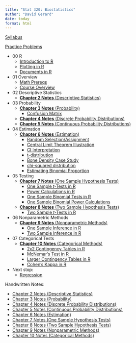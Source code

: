 ```yaml
---
title: "Stat 320: Biostatistics"
author: "David Gerard"
date: today
format: html
---
```


[Syllabus](syllabus.qmd)

[Practice Problems](./review/practice_problems.qmd)

- 00 R
  - [Introduction to R](./01_r/01_r_intro.qmd)
  - [Plotting in R](./01_r/01_ggplot.qmd)
  - [Documents in R](./01_r/01_quarto.qmd)
- 01 Overview
  - [Math Prereqs](./00_course_outline/00_math_prereqs.qmd)
  - [Course Overview](./00_course_outline/00_overview.qmd)
- 02 Descriptive Statistics
  - [**Chapter 2 Notes** (Descriptive Statistics)](./02_descriptive/02_notes.qmd)
- 03 Probability
  - [**Chapter 3 Notes** (Probability)](./03_prob/03_notes.qmd)
    - [Confusion Matrix](./03_prob/03_confusion.qmd)
  - [**Chapter 4 Notes** (Discrete Probability Distributions)](./03_prob/04_notes.qmd)
  - [**Chapter 5 Notes** (Continuous Probability Distributions)](./03_prob/05_notes.qmd)
- 04 Estimation
  - [**Chapter 6 Notes** (Estimation)](./04_est/06_notes.qmd)
    - [Random Selection/Assignment](./04_est/04_sample.qmd)
    - [Central Limit Theorem Illustration](./04_est/04_clt.qmd)
    - [CI Interpretation](./04_est/04_figs/ci_graphic.png)
    - [t-distribution](./04_est/04_t.qmd)
    - [Bone Density Case Study](./04_est/04_boneden.qmd)
    - [chi-squared distribution](./04_est/04_chi2.qmd)
    - [Estimating Binomial Proportion](./04_est/04_binom.qmd)
- 05 Testing
  - [**Chapter 7 Notes** (One Sample Hypothesis Tests)](./05_tests/07_notes.qmd)
    - [One Sample $t$-Tests in R](./05_tests/05_ttest.qmd)
    - [Power Calculations in R](./05_tests/05_power.qmd)
    - [One Sample Binomial Tests in R](./05_tests/05_binom.qmd)
    - [One Sample Binomial Power Calculations](./05_tests/05_binom_power.qmd)
  - [**Chapter 8 Notes** (Two Sample Hypothesis Tests)](./05_tests/08_notes.qmd)
    - [Two Sample $t$-Tests in R](./05_tests/05_two_sample_t.qmd)
- 06 Nonparametric Methods
  - [**Chapter 9 Notes** (Nonparametric Methods)](./06_nonparametric/09_notes.qmd)
    - [One Sample Inference in R](./06_nonparametric/06_wilcoxin_1.qmd)
    - [Two Sample Inference in R](./06_nonparametric/06_wilcoxin_2.qmd)
- 07 Categorical Tests
  - [**Chapter 10 Notes** (Categorical Methods)](./07_cat/10_notes.qmd)
    - [2x2 Contingency Tables in R](./07_cat/07_binom.qmd)
    - [McNemar's Test in R](./07_cat/07_mcnemar.qmd)
    - [Larger Contingency Tables in R](./07_cat/07_larger.qmd)
    - [Cohen's Kappa in R](./07_cat/07_kappa.qmd)
- Next stop: 
  - [Regression](https://dcgerard.github.io/stat_415_615/)
  
  
Handwritten Notes:

- [Chapter 2 Notes (Descriptive Statistics)](./notes/chapter2_notes.pdf)
- [Chapter 3 Notes (Probability)](./notes/chapter3_notes.pdf)
- [Chapter 4 Notes (Discrete Probability Distributions)](./notes/chapter4_notes.pdf)
- [Chapter 5 Notes (Continuous Probability Distributions)](./notes/chapter5_notes.pdf)
- [Chapter 6 Notes (Estimation)](./notes/chapter6_notes.pdf)
- [Chapter 7 Notes (One Sample Hypothesis Tests)](./notes/chapter7_notes.pdf)
- [Chapter 8 Notes (Two Sample Hypothesis Tests)](./notes/chapter8_notes.pdf)
- [Chapter 9 Notes (Nonparametric Methods)](./notes/chapter9_notes.pdf)
- [Chapter 10 Notes (Categorical Methods)](./notes/chapter10_notes.pdf)
